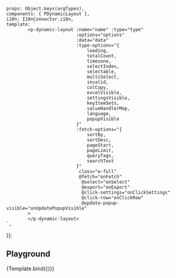 
<Meta title='Data Display/Dynamic/Dynamic Layout/0. Playground'
      argTypes={getDynamicLayoutArgTypes()}/>


    props: Object.keys(argTypes),
    components: { PDynamicLayout },
    i18n: I18nConnector.i18n,
    template: `
            <p-dynamic-layout :name="name" :type="type"
                              :options="options"
                              :data="data"
                              :type-options="{
                                  loading,
                                  totalCount,
                                  timezone,
                                  selectIndex,
                                  selectable,
                                  multiSelect,
                                  invalid,
                                  colCopy,
                                  excelVisible,
                                  settingsVisible,
                                  keyItemSets,
                                  valueHandlerMap,
                                  language,
                                  popupVisible
                              }"
                              :fetch-options="{
                                  sortBy,
                                  sortDesc,
                                  pageStart,
                                  pageLimit,
                                  queryTags,
                                  searchText
                              }"
                               class="w-full"
                               @fetch="onFetch"
                                @select="onSelect"
                                @export="onExport"
                                @click-settings="onClickSettings"
                                @click-row="onClickRow"
                                @update-popup-visible="onUpdatePopupVisible"
            >
            </p-dynamic-layout>
    `,
});

## Playground

<Canvas>
    <Story name="Playground" >
        {Template.bind({})}
    </Story>
</Canvas>

<ArgsTable story="Playground" />

